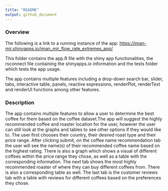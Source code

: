 ```yaml
---
title: "README"
output: github_document
---
```

### Overview
The following is a link to a running instance of the app: 
<https://iman-mir.shinyapps.io/iman_mir_flow_rate_extremes_app/>

This folder contains the app.R file with the shiny app functionalities, the rsconnect file containing the shinyapps.io information and the tests folder which tests the app usage.

The app contains multiple features including a drop-down search bar, slider, tabs, interactive table, panels, reactive expressions, renderPlot, renderText and renderUI functions among other features. 


### Description
The app contains multiple features to allow a user to determine the best coffee for them based on the coffee dataset.The app will suggest the highly recommended coffee and roaster location for the user, however the user can still look at the graphs and tables to see other options if they would like to. The user first chooses their country, their desired roast type and their price range. After clicking submit, on the coffee name recommendation tab the user will see the name(s) of their recommended coffee name based on the highest rating. There is also a graph which shows a visual of different coffees within the price range they chose, as well as a table with the corresponding information. The next tab shows the most highly recommended roaster of where they can buy different coffees from. There is also a corresponding table as well. The last tab is the customer reviews tab with a table with reviews for different coffees based on the preferences they chose. 